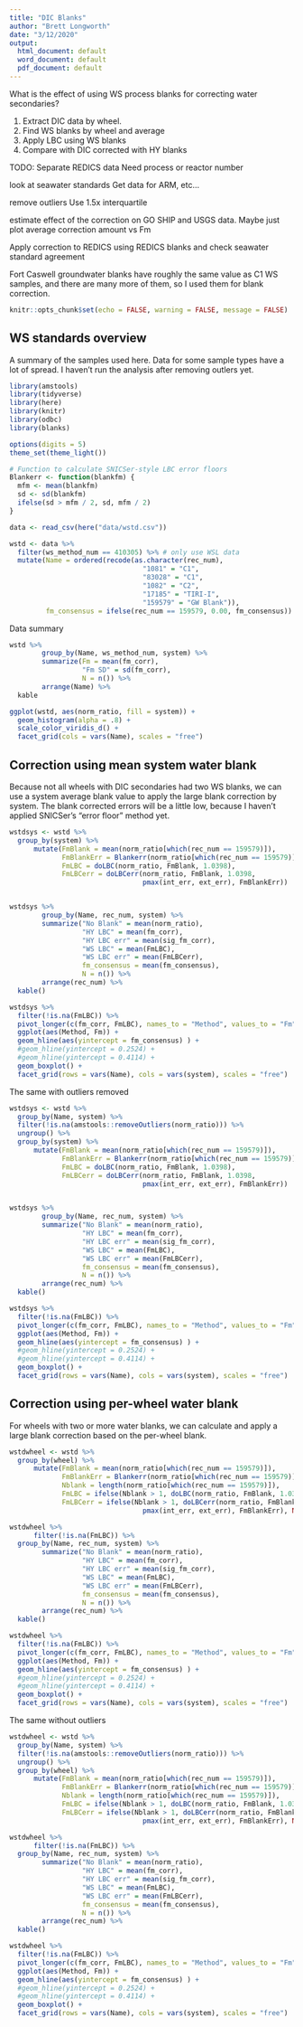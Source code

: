 ```yaml
---
title: "DIC Blanks"
author: "Brett Longworth"
date: "3/12/2020"
output:
  html_document: default
  word_document: default
  pdf_document: default
---
```


What is the effect of using WS process blanks for correcting water secondaries? 

1. Extract DIC data by wheel.
2. Find WS blanks by wheel and average
3. Apply LBC using WS blanks
4. Compare with DIC corrected with HY blanks

TODO: 
Separate REDICS data 
Need process or reactor number

look at seawater standards
Get data for ARM, etc...

remove outliers
Use 1.5x interquartile

estimate effect of the correction on GO SHIP and USGS data.
Maybe just plot average correction amount vs Fm

Apply correction to REDICS using REDICS blanks and check seawater standard agreement


Fort Caswell groundwater blanks have roughly the same value as C1 WS samples, and there are many more of them, so I used them for blank correction.

```r
knitr::opts_chunk$set(echo = FALSE, warning = FALSE, message = FALSE)
```

## WS standards overview

A summary of the samples used here. Data for some sample types have a lot of spread. I haven't run the analysis after removing outlers yet.

```r
library(amstools)
library(tidyverse)
library(here)
library(knitr)
library(odbc)
library(blanks)

options(digits = 5)
theme_set(theme_light())

# Function to calculate SNICSer-style LBC error floors
Blankerr <- function(blankfm) {
  mfm <- mean(blankfm)
  sd <- sd(blankfm)
  ifelse(sd > mfm / 2, sd, mfm / 2)
}

data <- read_csv(here("data/wstd.csv"))

wstd <- data %>%
  filter(ws_method_num == 410305) %>% # only use WSL data
  mutate(Name = ordered(recode(as.character(rec_num), 
                                 "1081" = "C1", 
                                 "83028" = "C1", 
                                 "1082" = "C2", 
                                 "17185" = "TIRI-I",
                                 "159579" = "GW Blank")),
         fm_consensus = ifelse(rec_num == 159579, 0.00, fm_consensus)) 
```

Data summary

```r
wstd %>% 
        group_by(Name, ws_method_num, system) %>%
        summarize(Fm = mean(fm_corr),
                  "Fm SD" = sd(fm_corr),
                  N = n()) %>%
        arrange(Name) %>%
  kable

ggplot(wstd, aes(norm_ratio, fill = system)) +
  geom_histogram(alpha = .8) +
  scale_color_viridis_d() +
  facet_grid(cols = vars(Name), scales = "free")
```

## Correction using mean system water blank

Because not all wheels with DIC secondaries had two WS blanks, we can use a system average blank value to apply the large blank correction by system. The blank corrected errors will be a little low, because I haven't applied SNICSer's "error floor" method yet.

```r
wstdsys <- wstd %>%
  group_by(system) %>%
      mutate(FmBlank = mean(norm_ratio[which(rec_num == 159579)]),
             FmBlankErr = Blankerr(norm_ratio[which(rec_num == 159579)]), #use SNICSer error calc here
             FmLBC = doLBC(norm_ratio, FmBlank, 1.0398),
             FmLBCerr = doLBCerr(norm_ratio, FmBlank, 1.0398,
                                 pmax(int_err, ext_err), FmBlankErr))


wstdsys %>% 
        group_by(Name, rec_num, system) %>%
        summarize("No Blank" = mean(norm_ratio), 
                  "HY LBC" = mean(fm_corr),
                  "HY LBC err" = mean(sig_fm_corr),
                  "WS LBC" = mean(FmLBC),
                  "WS LBC err" = mean(FmLBCerr),
                  fm_consensus = mean(fm_consensus),
                  N = n()) %>%
        arrange(rec_num) %>%
  kable()

```

```r
wstdsys %>%
  filter(!is.na(FmLBC)) %>%
  pivot_longer(c(fm_corr, FmLBC), names_to = "Method", values_to = "Fm") %>%
  ggplot(aes(Method, Fm)) +
  geom_hline(aes(yintercept = fm_consensus) ) +
  #geom_hline(yintercept = 0.2524) +
  #geom_hline(yintercept = 0.4114) +
  geom_boxplot() +
  facet_grid(rows = vars(Name), cols = vars(system), scales = "free")
```

The same with outliers removed

```r
wstdsys <- wstd %>%
  group_by(Name, system) %>%
  filter(!is.na(amstools::removeOutliers(norm_ratio))) %>%
  ungroup() %>%
  group_by(system) %>%
      mutate(FmBlank = mean(norm_ratio[which(rec_num == 159579)]),
             FmBlankErr = Blankerr(norm_ratio[which(rec_num == 159579)]), 
             FmLBC = doLBC(norm_ratio, FmBlank, 1.0398),
             FmLBCerr = doLBCerr(norm_ratio, FmBlank, 1.0398,
                                 pmax(int_err, ext_err), FmBlankErr))


wstdsys %>% 
        group_by(Name, rec_num, system) %>%
        summarize("No Blank" = mean(norm_ratio), 
                  "HY LBC" = mean(fm_corr),
                  "HY LBC err" = mean(sig_fm_corr),
                  "WS LBC" = mean(FmLBC),
                  "WS LBC err" = mean(FmLBCerr),
                  fm_consensus = mean(fm_consensus),
                  N = n()) %>%
        arrange(rec_num) %>%
  kable()

```

```r
wstdsys %>%
  filter(!is.na(FmLBC)) %>%
  pivot_longer(c(fm_corr, FmLBC), names_to = "Method", values_to = "Fm") %>%
  ggplot(aes(Method, Fm)) +
  geom_hline(aes(yintercept = fm_consensus) ) +
  #geom_hline(yintercept = 0.2524) +
  #geom_hline(yintercept = 0.4114) +
  geom_boxplot() +
  facet_grid(rows = vars(Name), cols = vars(system), scales = "free")
```

## Correction using per-wheel water blank

For wheels with two or more water blanks, we can calculate and apply a large blank correction based on the per-wheel blank.

```r
wstdwheel <- wstd %>%
  group_by(wheel) %>%
      mutate(FmBlank = mean(norm_ratio[which(rec_num == 159579)]),
             FmBlankErr = Blankerr(norm_ratio[which(rec_num == 159579)]), 
             Nblank = length(norm_ratio[which(rec_num == 159579)]),
             FmLBC = ifelse(Nblank > 1, doLBC(norm_ratio, FmBlank, 1.0398), NA),
             FmLBCerr = ifelse(Nblank > 1, doLBCerr(norm_ratio, FmBlank, 1.0398,
                                 pmax(int_err, ext_err), FmBlankErr), NA))

wstdwheel %>% 
      filter(!is.na(FmLBC)) %>%
  group_by(Name, rec_num, system) %>%
        summarize("No Blank" = mean(norm_ratio), 
                  "HY LBC" = mean(fm_corr),
                  "HY LBC err" = mean(sig_fm_corr),
                  "WS LBC" = mean(FmLBC),
                  "WS LBC err" = mean(FmLBCerr),
                  fm_consensus = mean(fm_consensus),
                  N = n()) %>%
        arrange(rec_num) %>%
  kable()

```

```r
wstdwheel %>%
  filter(!is.na(FmLBC)) %>%
  pivot_longer(c(fm_corr, FmLBC), names_to = "Method", values_to = "Fm") %>%
  ggplot(aes(Method, Fm)) +
  geom_hline(aes(yintercept = fm_consensus) ) +
  #geom_hline(yintercept = 0.2524) +
  #geom_hline(yintercept = 0.4114) +
  geom_boxplot() +
  facet_grid(rows = vars(Name), cols = vars(system), scales = "free")
```


The same without outliers

```r
wstdwheel <- wstd %>%
  group_by(Name, system) %>%
  filter(!is.na(amstools::removeOutliers(norm_ratio))) %>%
  ungroup() %>%
  group_by(wheel) %>%
      mutate(FmBlank = mean(norm_ratio[which(rec_num == 159579)]),
             FmBlankErr = Blankerr(norm_ratio[which(rec_num == 159579)]), 
             Nblank = length(norm_ratio[which(rec_num == 159579)]),
             FmLBC = ifelse(Nblank > 1, doLBC(norm_ratio, FmBlank, 1.0398), NA),
             FmLBCerr = ifelse(Nblank > 1, doLBCerr(norm_ratio, FmBlank, 1.0398,
                                 pmax(int_err, ext_err), FmBlankErr), NA))

wstdwheel %>% 
      filter(!is.na(FmLBC)) %>%
  group_by(Name, rec_num, system) %>%
        summarize("No Blank" = mean(norm_ratio), 
                  "HY LBC" = mean(fm_corr),
                  "HY LBC err" = mean(sig_fm_corr),
                  "WS LBC" = mean(FmLBC),
                  "WS LBC err" = mean(FmLBCerr),
                  fm_consensus = mean(fm_consensus),
                  N = n()) %>%
        arrange(rec_num) %>%
  kable()

```

```r
wstdwheel %>%
  filter(!is.na(FmLBC)) %>%
  pivot_longer(c(fm_corr, FmLBC), names_to = "Method", values_to = "Fm") %>%
  ggplot(aes(Method, Fm)) +
  geom_hline(aes(yintercept = fm_consensus) ) +
  #geom_hline(yintercept = 0.2524) +
  #geom_hline(yintercept = 0.4114) +
  geom_boxplot() +
  facet_grid(rows = vars(Name), cols = vars(system), scales = "free")
```
